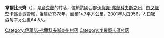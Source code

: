 {{coord|48|37|32|N|25|22|41|E|scale:30000|display=title}}

'''韋爾比夫齊'''（{{lang-uk|Вербівці}}），是[[烏克蘭|烏克蘭]]的村落，位於該國西部[[伊萬諾-弗蘭科夫斯克州|伊萬諾-弗蘭科夫斯克州]]，由[[戈羅堅卡區|戈羅堅卡區]]負責管轄，始建於1378年，面積14.7平方公里，2001年人口956，人口密度每平方公里64.8人。

{{DEFAULTSORT:Вербівці}}
[[Category:伊萬諾-弗蘭科夫斯克州村落|Category:伊萬諾-弗蘭科夫斯克州村落]]
[[Category:戈羅堅卡區村落|Category:戈羅堅卡區村落]]


{{IvanoFrankivsk-geo-stub}}